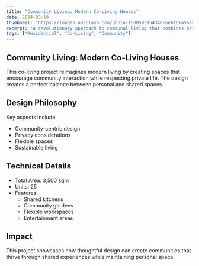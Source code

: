 ```yaml
---
title: "Community Living: Modern Co-Living Houses"
date: 2024-03-10
thumbnail: "https://images.unsplash.com/photo-1600585154340-be6161a56a0c"
excerpt: "A revolutionary approach to communal living that combines private spaces with shared amenities, fostering community while maintaining individuality."
tags: ["Residential", "Co-Living", "Community"]
---
```


## Community Living: Modern Co-Living Houses

This co-living project reimagines modern living by creating spaces that encourage community interaction while respecting private life. The design creates a perfect balance between personal and shared spaces.

## Design Philosophy

Key aspects include:
- Community-centric design
- Privacy considerations
- Flexible spaces
- Sustainable living

## Technical Details

- Total Area: 3,500 sqm
- Units: 25
- Features:
  - Shared kitchens
  - Community gardens
  - Flexible workspaces
  - Entertainment areas

## Impact

This project showcases how thoughtful design can create communities that thrive through shared experiences while maintaining personal space.